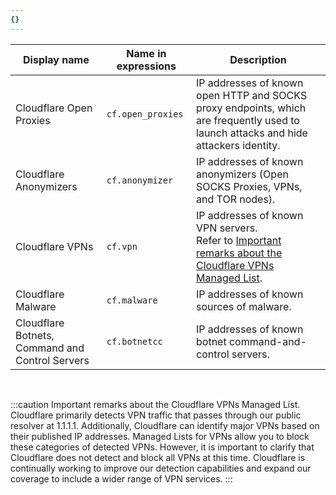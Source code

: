 ```yaml
---
{}
---
```


| Display name                                    | Name in expressions | Description                                                                                                                         |
| ----------------------------------------------- | ------------------- | ----------------------------------------------------------------------------------------------------------------------------------- |
| Cloudflare Open Proxies                         | `cf.open_proxies`   | IP addresses of known open HTTP and SOCKS proxy endpoints, which are frequently used to launch attacks and hide attackers identity. |
| Cloudflare Anonymizers                          | `cf.anonymizer`     | IP addresses of known anonymizers (Open SOCKS Proxies, VPNs, and TOR nodes).                                                        |
| Cloudflare VPNs                                 | `cf.vpn`            | IP addresses of known VPN servers.<br/>Refer to [Important remarks about the Cloudflare VPNs Managed List](#vpn-important-remarks). |
| Cloudflare Malware                              | `cf.malware`        | IP addresses of known sources of malware.                                                                                           |
| Cloudflare Botnets, Command and Control Servers | `cf.botnetcc`       | IP addresses of known botnet command-and-control servers.                                                                           |

<br />

:::caution
<a id="vpn-important-remarks"></a> Important remarks about the Cloudflare VPNs Managed List. Cloudflare primarily detects VPN traffic that passes through our public resolver at 1.1.1.1. Additionally, Cloudflare can identify major VPNs based on their published IP addresses. Managed Lists for VPNs allow you to block these categories of detected VPNs. However, it is important to clarify that Cloudflare does not detect and block all VPNs at this time. Cloudflare is continually working to improve our detection capabilities and expand our coverage to include a wider range of VPN services.
:::
